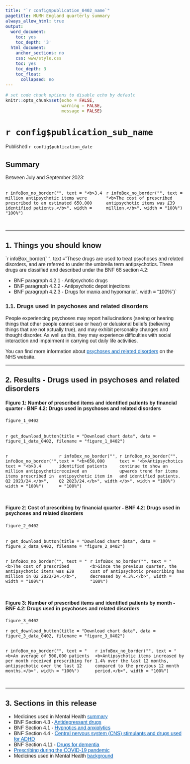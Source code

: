 ```yaml
---
title: "`r config$publication_0402_name`"
pagetitle: MUMH England quarterly summary
always_allow_html: true
output:
  word_document:
    toc: yes
    toc_depth: '3'
  html_document:
    anchor_sections: no
    css: www/style.css
    toc: yes
    toc_depth: 3
    toc_float:
      collapsed: no
---
```


<script>
  $(document).ready(function() {
    $('#header').prepend('<img src=`r knitr::image_uri("www/bsa_logo.svg")` alt=\"NHSBSA logo\" style=\"position:absolute; top: 0; right: 0; padding: 10px; width: 25%;\">');
  });
</script>

<style type="text/css">  body, td {
    font-size: 16px;
    font-family: sans-serif;
  }
  .list-group-item.active {
    background-color: #005EB8!important;
    border-color: #005EB8!important;
  }
    a {
        color: #005EB8!important;
    }
    .tocify {
        border-radius: 0px!important;
    }
</style>
  <html lang="en">

```r
# set code chunk options to disable echo by default
knitr::opts_chunk$set(echo = FALSE,
                      warning = FALSE,
                      message = FALSE)

```

<main>

# `r config$publication_sub_name` {.toc-ignore}

Published `r config$publication_date` 


## Summary

Between July and September 2023:

::::{.row style="display: flex; padding-bottom: 15px;"}
:::{.col-md-6}
`r infoBox_no_border("", text = "<b>3.4 million antipsychotic items were prescribed to an estimated 650,000 identified patients.</b>", width = "100%")`
:::
:::{.col-md-6}
`r infoBox_no_border("", text = "<b>The cost of prescribed antipsychotic items was £39 million.</b>", width = "100%")`
:::
::::


---

## 1. Things you should know

`r infoBox_border(" ", text = "These drugs are used to treat psychoses and related disorders, and are referred to under the umbrella term antipsychotics. These drugs are classified and described under the BNF 68 section 4.2:

* BNF paragraph 4.2.1 - Antipsychotic drugs
* BNF paragraph 4.2.2 - Antipsychotic depot injections
* BNF paragraph 4.2.3 - Drugs for mania and hypomania", width = "100%")`

### 1.1. Drugs used in psychoses and related disorders {.toc-ignore}

People experiencing psychoses may report hallucinations (seeing or hearing things that other people cannot see or hear) or delusional beliefs (believing things that are not actually true), and may exhibit personality changes and thought disorder. As well as this, they may experience difficulties with social interaction and impairment in carrying out daily life activities.

You can find more information about [psychoses and related disorders](https://www.nhs.uk/conditions/psychosis/) on the NHS website.


---

## 2. Results - Drugs used in psychoses and related disorders

#### Figure 1: Number of prescribed items and identified patients by financial quarter - BNF 4.2: Drugs used in psychoses and related disorders

```r

figure_1_0402
  
```
`r get_download_button(title = "Download chart data", data = figure_1_data_0402, filename = "figure_1_0402")`

::::{.row style="display: flex; padding-bottom: 15px;"}
:::{.col-md-4}
`r infoBox_no_border("", text = "<b>3.4 million antipsychotic items prescribed in Q2 2023/24.</b>", width = "100%")`
:::
:::{.col-md-4}
`r infoBox_no_border("", text = "<b>650,000 identified patients received an antipsychotic item in Q2 2023/24.</b>", width = "100%")`
:::
:::{.col-md-4}
`r infoBox_no_border("", text = "<b>Antipsychotics continue to show an upwards trend for items and identified patients.</b>", width = "100%")`
:::
::::


#### Figure 2: Cost of prescribing by financial quarter - BNF 4.2: Drugs used in psychoses and related disorders

```r

figure_2_0402
  
```
`r get_download_button(title = "Download chart data", data = figure_2_data_0402, filename = "figure_2_0402")`

::::{.row style="display: flex; padding-bottom: 15px;"}
:::{.col-md-6}
`r infoBox_no_border("", text = "<b>The cost of prescribed antipsychotic items was £39 million in Q2 2023/24.</b>", width = "100%")`
:::
:::{.col-md-6}
`r infoBox_no_border("", text = "<b>Since the previous quarter, the cost of antipsychotic prescribing has decreased by 4.3%.</b>", width = "100%")`
:::
::::

#### Figure 3: Number of prescribed items and identified patients by month - BNF 4.2: Drugs used in psychoses and related disorders

```r

figure_3_0402
```
`r get_download_button(title = "Download chart data", data = figure_3_data_0402, filename = "figure_3_0402")`

::::{.row style="display: flex; padding-bottom: 15px;"}
:::{.col-md-6}
`r infoBox_no_border("", text = "<b>An average of 500,000 patients per month received prescribing for antipsychotic over the last 12 months.</b>", width = "100%")`
:::
:::{.col-md-6}
`r infoBox_no_border("", text = "<b>Antipsychotic items increased by 1.4% over the last 12 months, compared to the previous 12 month period.</b>", width = "100%")`
:::
::::

---

## 3. Sections in this release

* Medicines used in Mental Health [summary](`r config$html_top_link`)
* BNF Section 4.3 - [Antidepressant drugs](`r config$html_0403_link`)
* BNF Section 4.1 - [Hypnotics and anxiolytics](`r config$html_0401_link`)
* BNF Section 4.4 - [Central nervous system (CNS) stimulants and drugs used for ADHD](`r config$html_0404_link`)
* BNF Section 4.11 - [Drugs for dementia](`r config$html_0411_link`)
* [Prescribing during the COVID-19 pandemic](`r config$html_model_link`)
* Medicines used in Mental Health [background](`r config$background_link`)